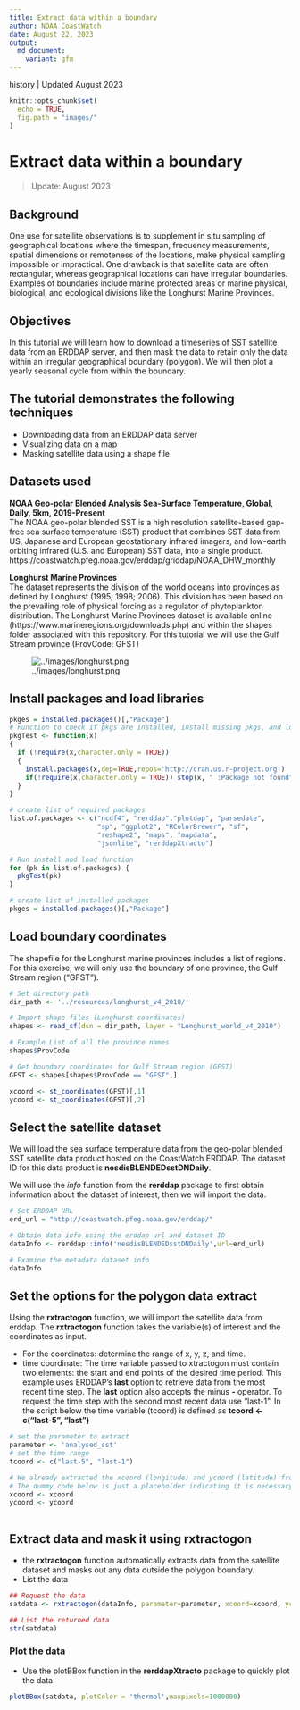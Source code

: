 ```yaml
---
title: Extract data within a boundary
author: NOAA CoastWatch
date: August 22, 2023
output:
  md_document:
    variant: gfm
---
```

history | Updated August 2023    

```r
knitr::opts_chunk$set(
  echo = TRUE,
  fig.path = "images/"
)
```

# Extract data within a boundary
> Update: August 2023  

## Background
One use for satellite observations is to supplement in situ sampling of geographical locations where the timespan, frequency measurements, spatial dimensions or remoteness of the locations, make physical sampling impossible or impractical. One drawback is that satellite data are often rectangular, whereas geographical locations can have irregular boundaries. Examples of boundaries include marine protected areas or marine physical, biological, and ecological divisions like the Longhurst Marine Provinces.  

## Objectives
In this tutorial we will learn how to download a timeseries of SST satellite data from an ERDDAP server, and then mask the data to retain only the data within an irregular geographical boundary (polygon). We will then plot a yearly seasonal cycle from within the boundary. 

## The tutorial demonstrates the following techniques
-   Downloading data from an ERDDAP data server
-   Visualizing data on a map
-   Masking satellite data using a shape file

## Datasets used
__NOAA Geo-polar Blended Analysis Sea-Surface Temperature, Global, Daily, 5km, 2019-Present__    
The NOAA geo-polar blended SST is a high resolution satellite-based gap-free sea surface temperature (SST) product that combines SST data from US, Japanese and European geostationary infrared imagers, and low-earth orbiting infrared (U.S. and European) SST data, into a single product.  
https://coastwatch.pfeg.noaa.gov/erddap/griddap/NOAA_DHW_monthly

__Longhurst Marine Provinces__  
The dataset represents the division of the world oceans into provinces as defined by Longhurst (1995; 1998; 2006). This division has been based on the prevailing role of physical forcing as a regulator of phytoplankton distribution. The Longhurst Marine Provinces dataset is available online (https://www.marineregions.org/downloads.php) and within the shapes folder associated with this repository. For this tutorial we will use the Gulf Stream province (ProvCode: GFST)  

![../images/longhurst.png](../images/longhurst.png)

## Install packages and load libraries
```r
pkges = installed.packages()[,"Package"]
# Function to check if pkgs are installed, install missing pkgs, and load
pkgTest <- function(x)
{
  if (!require(x,character.only = TRUE))
  {
    install.packages(x,dep=TRUE,repos='http://cran.us.r-project.org')
    if(!require(x,character.only = TRUE)) stop(x, " :Package not found")
  }
}

# create list of required packages
list.of.packages <- c("ncdf4", "rerddap","plotdap", "parsedate", 
                      "sp", "ggplot2", "RColorBrewer", "sf", 
                      "reshape2", "maps", "mapdata", 
                      "jsonlite", "rerddapXtracto")

# Run install and load function
for (pk in list.of.packages) {
  pkgTest(pk)
}

# create list of installed packages
pkges = installed.packages()[,"Package"]

```

## Load boundary coordinates 

The shapefile for the Longhurst marine provinces includes a list of regions.  For this exercise, we will only use the boundary of one province, the Gulf Stream region ("GFST"). 

```r

# Set directory path
dir_path <- '../resources/longhurst_v4_2010/'

# Import shape files (Longhurst coordinates)
shapes <- read_sf(dsn = dir_path, layer = "Longhurst_world_v4_2010")

# Example List of all the province names
shapes$ProvCode

# Get boundary coordinates for Gulf Stream region (GFST)
GFST <- shapes[shapes$ProvCode == "GFST",]

xcoord <- st_coordinates(GFST)[,1]
ycoord <- st_coordinates(GFST)[,2]

```

## Select the satellite dataset  

We will load the sea surface temperature data from the geo-polar blended SST satellite data product hosted on the CoastWatch ERDDAP. The dataset ID for this data product is **nesdisBLENDEDsstDNDaily**.

We will use the *info* function from the **rerddap** package to first obtain information about the dataset of interest, then we will import the data.

```r

# Set ERDDAP URL
erd_url = "http://coastwatch.pfeg.noaa.gov/erddap/"

# Obtain data info using the erddap url and dataset ID
dataInfo <- rerddap::info('nesdisBLENDEDsstDNDaily',url=erd_url)  

# Examine the metadata dataset info
dataInfo
```

## Set the options for the polygon data extract
Using the **rxtractogon** function, we will import the satellite data from erddap.
The **rxtractogon** function takes the variable(s) of interest and the coordinates as input. 

* For the coordinates: determine the range of x, y, z, and time.
* time coordinate: The time variable passed to xtractogon must contain two elements: the start and end points of the desired time period. This example uses ERDDAP's **last** option to retrieve data from the most recent time step. The **last** option also accepts the minus **-** operator. To request the time step with the second most recent data use "last-1". In the script below the time variable (tcoord) is defined as **tcoord <- c("last-5", "last")**  

```r
# set the parameter to extract
parameter <- 'analysed_sst'
# set the time range
tcoord <- c("last-5", "last-1")

# We already extracted the xcoord (longitude) and ycoord (latitude) from the shapefiles 
# The dummy code below is just a placeholder indicating it is necessary to define what the longitude and latitude vectors are that make up the boundary of the polygon.
xcoord <- xcoord
ycoord <- ycoord
 
```
## Extract data and mask it using rxtractogon  
* the **rxtractogon** function automatically extracts data from the satellite dataset and masks out any data outside the polygon boundary.  
* List the data
```r
## Request the data
satdata <- rxtractogon(dataInfo, parameter=parameter, xcoord=xcoord, ycoord=ycoord,tcoord=tcoord)

## List the returned data
str(satdata)
```


### Plot the data
* Use the plotBBox function in the **rerddapXtracto** package to quickly plot the data

```r
plotBBox(satdata, plotColor = 'thermal',maxpixels=1000000)

```




